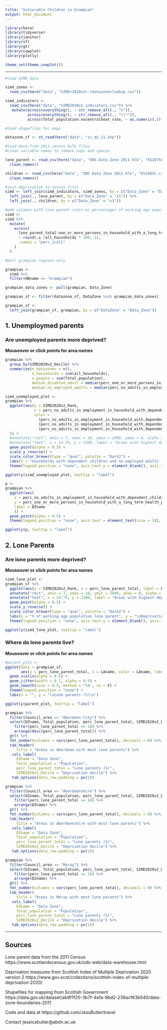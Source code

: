```yaml
---
title: "Vulnerable Children in Grampian"
output: html_document
---
```


```r
library(here)
library(tidyverse)
library(janitor)
library(sf)
library(gt)
library(cowplot)
library(plotly)

theme_set(theme_cowplot())
```
 

-----

```r
#load SIMD data

simd_zones <- 
  read_csv(here("data", "SIMD+2020v2+-+datazone+lookup.csv")) 

simd_indicators <- 
  read_csv(here("data", "SIMD2020v2_indicators.csv")) %>%
   mutate(across(everything(), ~ str_remove_all(., "%")),
          across(everything(), ~ str_remove_all(., "\\*")),
          across(Total_population:nocentralheat_rate, ~ as.numeric(.)))

#load shapefiles for maps

datazone_sf <- st_read(here("data", "sc_dz_11.shp"))

#load data from 2011 census bulk files
#clean variable names to remove caps and spaces

lone_parent <- read_csv(here("data", "SNS Data Zone 2011 blk", "KS107SC.csv")) %>% 
  clean_names()

children <- read_csv(here("data", "SNS Data Zone 2011 blk", "KS106SC.csv")) %>% 
  clean_names()
```

```r
#join deprivation to census files
simd <- left_join(simd_indicators, simd_zones, by = c("Data_Zone" = "DZ")) %>%
  left_join(., lone_parent, by = c("Data_Zone" = "x1")) %>%
  left_join(., children, by = c("Data_Zone" = "x1"))

#add columns with lone parent stats as percentages of working age population
simd <-
simd %>%
  mutate(
    across(
      lone_parent_total:one_or_more_persons_in_household_with_a_long_term_health_problem_or_disability_no_dependent_children,
      ~ round(.x /all_households * 100, 1),
      .names = "perc_{col}"
    )
  )
```


```r
#pull grampian regions only

grampian <-
  simd %>%
  filter(HBname == "Grampian") 

grampian_data_zones <- pull(grampian, Data_Zone)
```


```r
grampian_sf <- filter(datazone_sf, DataZone %in% grampian_data_zones)

grampian_sf <-
  left_join(grampian_sf, grampian, by = c("DataZone" = "Data_Zone"))

```

## 1. Unemploymed parents 

### Are unemployed parents more deprived? 
**Mouseover or click points for area names**

```r
grampian %>%
  group_by(SIMD2020v2_Decile) %>%
  summarise(n_datazones = n(),
            n_households = sum(all_households),
            n_people = sum(Total_population),
            median_disabled_adult = median(perc_one_or_more_persons_in_household_with_a_long_term_health_problem_or_disability_with_dependent_children),
            median_no_employed_adults = median(perc_no_adults_in_employment_in_household_with_dependent_children))
```

```r
simd_unemployed_plot <-
grampian %>%
  ggplot(aes(y = SIMD2020v2_Rank, 
             x = perc_no_adults_in_employment_in_household_with_dependent_children, label = DZname, 
             color = 
               (perc_no_adults_in_employment_in_household_with_dependent_children < 5.15 & SIMD2020v2_Decile == 1) |
               (perc_no_adults_in_employment_in_household_with_dependent_children < 4.50 & SIMD2020v2_Decile == 2) |
               (perc_no_adults_in_employment_in_household_with_dependent_children < 2.90 & SIMD2020v2_Decile == 3) 
  )) +
  #annotate("rect", xmin = 7, xmax = 18, ymin = 2800, ymax = 0, alpha = 0.05) +
  #annotate("text", x = 14.75, y = 2300, label = "Areas with highest deprivation\n& most lone parents", size = 3.5) +
  geom_point(alpha = 0.5) +
  scale_y_reverse() +
  scale_color_brewer(type = "qual", palette = "Dark2") +
  labs(x = "households with dependent children and no employed adults (%)", y = "\nDeprivation Rank\n") +
  theme(legend.position = "none", axis.text.y = element_blank(), axis.text = element_text(size = 10), axis.title  = element_text(size = 12))

ggplotly(simd_unemployed_plot, tooltip = "label")
```

```r
p <-
grampian %>%
  ggplot(aes(
    x = perc_no_adults_in_employment_in_household_with_dependent_children,
    y = perc_one_or_more_persons_in_household_with_a_long_term_health_problem_or_disability_with_dependent_children,
    label = DZname
    )) +
  geom_point(alpha = 0.5) +
  theme(legend.position = "none", axis.text = element_text(size = 10), axis.title  = element_text(size = 12))

ggplotly(p, tooltip = "label")
```




## 2. Lone Parents 

### Are lone parents more deprived? 
**Mouseover or click points for area names**

```r
simd_lone_plot <-
grampian_sf %>%
  ggplot(aes(y = SIMD2020v2_Rank, x = perc_lone_parent_total, label = DZname, color = SIMD2020v2_Decile %in% c(1, 2, 3, 4) & perc_lone_parent_total >= 7)) +
  annotate("rect", xmin = 7, xmax = 18, ymin = 2800, ymax = 0, alpha = 0.05) +
  annotate("text", x = 14.75, y = 2300, label = "Areas with highest deprivation\n& most lone parents", size = 3.5) +
  geom_point(alpha = 0.5) +
  scale_y_reverse() +
  scale_color_brewer(type = "qual", palette = "Dark2") +
  labs(x = "% of working age population lone parent", y = "\nDeprivation Rank\n") +
  theme(legend.position = "none", axis.text.y = element_blank(), axis.text = element_text(size = 10), axis.title  = element_text(size = 12))

ggplotly(simd_lone_plot, tooltip = "label")
```

### Where do lone parents live?
**Mouseover or click points for area names**

```r
#parent_plot <-
ggplot(data = grampian_sf,
       aes(y = perc_lone_parent_total, x = LAname, color = LAname, label = DZname)) + 
  geom_violin(alpha = 0.5) +
  geom_jitter(width = 0.1, alpha = 0.5) +
  geom_smooth(size = 0.5, method = "lm", se = F) +
  theme(legend.position = "none") +
  labs(x = "", y = "\nLone parents (%)\n")

ggplotly(parent_plot, tooltip = "label")
```

```r
grampian %>%
  filter(Council_area == "Aberdeen City") %>%
  select(DZname, Total_population, perc_lone_parent_total, SIMD2020v2_Decile) %>%
    filter(perc_lone_parent_total >= 10) %>%
    arrange(desc(perc_lone_parent_total)) %>%
  gt() %>%
  fmt_number(columns = vars(perc_lone_parent_total), decimals = 0) %>%
  tab_header(
     title = "Areas in Aberdeen with most lone parents") %>%
   cols_label(
     DZname = "Data Zone",
     Total_population = "Population",
     perc_lone_parent_total = "Lone parents (%)",
     SIMD2020v2_Decile = "Deprivation decile") %>%
   tab_options(data_row.padding = px(1)) 
```

```r
grampian %>%
  filter(Council_area == "Aberdeenshire") %>%
  select(DZname, Total_population, perc_lone_parent_total, SIMD2020v2_Decile) %>%
    filter(perc_lone_parent_total >= 10) %>%
    arrange(DZname) %>%
  gt() %>%
  fmt_number(columns = vars(perc_lone_parent_total), decimals = 0) %>%
  tab_header(
     title = "Areas in Aberdeenshire with most lone parents") %>%
   cols_label(
     DZname = "Data Zone",
     Total_population = "Population",
     perc_lone_parent_total = "Lone parents (%)",
     SIMD2020v2_Decile = "Deprivation decile") %>%
   tab_options(data_row.padding = px(1)) 
```

```r
grampian %>%
  filter(Council_area == "Moray") %>%
  select(DZname, Total_population, perc_lone_parent_total, SIMD2020v2_Decile) %>%
    filter(perc_lone_parent_total >= 10) %>%
    arrange(DZname) %>%
  gt() %>%
  fmt_number(columns = vars(perc_lone_parent_total), decimals = 0) %>%
  tab_header(
     title = "Areas in Moray with most lone parents") %>%
   cols_label(
     DZname = "Data Zone",
     Total_population = "Population",
     perc_lone_parent_total = "Lone parents (%)",
     SIMD2020v2_Decile = "Deprivation decile") %>%
   tab_options(data_row.padding = px(1))
```


-----
## Sources  

Lone parent data from the 2011 Census 
https://www.scotlandscensus.gov.uk/ods-web/data-warehouse.html

Deprivation measures from Scottish Index of Multiple Deprivation 2020 version 2 
https://www.gov.scot/collections/scottish-index-of-multiple-deprivation-2020/

Shapefiles for mapping from Scottish Government
https://data.gov.uk/dataset/ab9f1f20-3b7f-4efa-9bd2-239acf63b540/data-zone-boundaries-2011

Code and data at https://github.com/JessButler/travel

Contact jessicabutler@abdn.ac.uk


